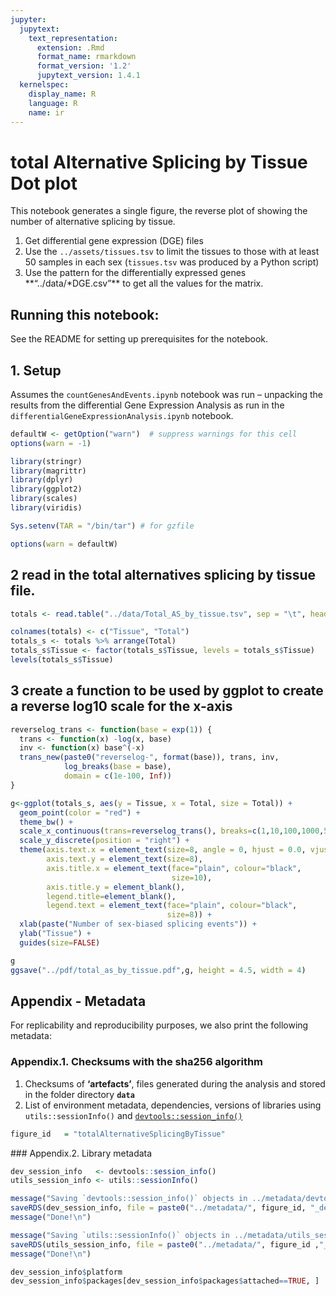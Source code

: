 ```yaml
---
jupyter:
  jupytext:
    text_representation:
      extension: .Rmd
      format_name: rmarkdown
      format_version: '1.2'
      jupytext_version: 1.4.1
  kernelspec:
    display_name: R
    language: R
    name: ir
---
```


# **total Alternative Splicing by Tissue Dot plot**

This notebook generates a single figure, the reverse plot of showing the number of alternative splicing by tissue.

1. Get differential gene expression (DGE) files
2. Use the ``../assets/tissues.tsv`` to limit the tissues to those with at least 50 samples in each sex (``tissues.tsv`` was produced by a Python script)
3. Use the pattern for the differentially expressed genes **"../data/*DGE.csv"** to get all the values for the matrix.


## **Running this notebook**:

See the README for setting up prerequisites for the notebook.


## 1. Setup 

Assumes the `countGenesAndEvents.ipynb` notebook was run -- unpacking the results from the differential Gene Expression Analysis as run in the `differentialGeneExpressionAnalysis.ipynb` notebook.

```r
defaultW <- getOption("warn")  # suppress warnings for this cell
options(warn = -1) 

library(stringr)
library(magrittr)
library(dplyr)
library(ggplot2)
library(scales)
library(viridis)

Sys.setenv(TAR = "/bin/tar") # for gzfile

options(warn = defaultW)
```

## 2 read in the total alternatives splicing by tissue file.

```r
totals <- read.table("../data/Total_AS_by_tissue.tsv", sep = "\t", header = T)

colnames(totals) <- c("Tissue", "Total")
totals_s <- totals %>% arrange(Total)
totals_s$Tissue <- factor(totals_s$Tissue, levels = totals_s$Tissue)
levels(totals_s$Tissue)
```

## 3 create a function to be used by ggplot to create a reverse log10 scale for the x-axis

```r
reverselog_trans <- function(base = exp(1)) {
  trans <- function(x) -log(x, base)
  inv <- function(x) base^(-x)
  trans_new(paste0("reverselog-", format(base)), trans, inv, 
            log_breaks(base = base), 
            domain = c(1e-100, Inf))
}

```

```r
g<-ggplot(totals_s, aes(y = Tissue, x = Total, size = Total)) +
  geom_point(color = "red") +
  theme_bw() +
  scale_x_continuous(trans=reverselog_trans(), breaks=c(1,10,100,1000,5000,10000)) +#breaks=c(10000, 5000,1000,100,10,1)) +
  scale_y_discrete(position = "right") +
  theme(axis.text.x = element_text(size=8, angle = 0, hjust = 0.0, vjust = 0.5),
        axis.text.y = element_text(size=8),
        axis.title.x = element_text(face="plain", colour="black", 
                                    size=10),
        axis.title.y = element_blank(),
        legend.title=element_blank(),
        legend.text = element_text(face="plain", colour="black", 
                                   size=8)) +
  xlab(paste("Number of sex-biased splicing events")) +
  ylab("Tissue") + 
  guides(size=FALSE)

g
ggsave("../pdf/total_as_by_tissue.pdf",g, height = 4.5, width = 4)
```

## Appendix - Metadata

For replicability and reproducibility purposes, we also print the following metadata:

### Appendix.1. Checksums with the sha256 algorithm
1. Checksums of **'artefacts'**, files generated during the analysis and stored in the folder directory **`data`**
2. List of environment metadata, dependencies, versions of libraries using `utils::sessionInfo()` and [`devtools::session_info()`](https://devtools.r-lib.org/reference/session_info.html)

```r
figure_id   = "totalAlternativeSplicingByTissue"
```

### Appendix.2. Library metadata

```r
dev_session_info   <- devtools::session_info()
utils_session_info <- utils::sessionInfo()

message("Saving `devtools::session_info()` objects in ../metadata/devtools_session_info.rds  ..")
saveRDS(dev_session_info, file = paste0("../metadata/", figure_id, "_devtools_session_info.rds"))
message("Done!\n")

message("Saving `utils::sessionInfo()` objects in ../metadata/utils_session_info.rds  ..")
saveRDS(utils_session_info, file = paste0("../metadata/", figure_id ,"_utils_info.rds"))
message("Done!\n")

dev_session_info$platform
dev_session_info$packages[dev_session_info$packages$attached==TRUE, ]
```

```r

```
